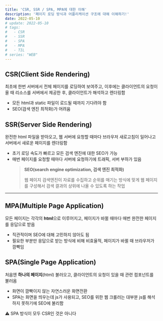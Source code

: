 ```yaml
---
title: 'CSR, SSR / SPA, MPA에 대한 이해'
description: '페이지 로딩 방식과 어플리케이션 구조에 대해 이해하기!'
date: 2022-05-10
# update: 2022-05-10
# tags:
#   - CSR
#   - SSR
#   - SPA
#   - MPA
#   - TIL
# series: "WEB"
---
```


## CSR(Client Side Rendering)

최초에 한번 서버에서 전체 페이지를 로딩하여 보여주고, 이후에는 클라이언트의 요청이 올 때 리소스를 서버에서 제공한 후, 클라이언트가 해석하고 렌더링함

- 모든 html과 static 파일이 로드될 때까지 기다려야 함
- SEO(검색 엔진 최적화)가 어려움

## SSR(Server Side Rendering)

완전한 html 파일을 받아오고, 웹 서버에 요청할 때마다 브라우저 새로고침이 일어나고 서버에서 새로운 페이지를 렌더링함

- 초기 로딩 속도가 빠르고 모든 검색 엔진에 대한 SEO가 가능
- 매번 페이지를 요청할 때마다 서버에 요청하기에 트래픽, 서버 부하가 있음
  > **SEO(search engine optimization, 검색 엔진 최적화)**
  >
  > 웹 페이지 검색엔진이 자료를 수집하고 순위를 매기는 방식에 맞게 웹 페이지를 구성해서 검색 결과의 상위에 나올 수 있도록 하는 작업

---

## MPA(Multiple Page Application)

모든 페이지는 각각의 **html**으로 이루어지고, 페이지가 바뀔 때마다 매번 완전한 페이지를 응답으로 받음

- 직관적이며 SEO에 대해 고민하지 않아도 됨
- 필요한 부분만 응답으로 받는 방식에 비해 비효율적, 페이지가 바뀔 때 브라우저가 깜빡임

## SPA(Single Page Application)

처음엔 **하나의 페이지**(html) 불러오고, 클라이언트의 요청이 있을 때 관련 컴포넌트를 불러옴

- 화면이 깜빡이지 않는 자연스러운 화면전환
- SPA는 화면을 띄우는데 js가 사용되고, SEO를 위한 웹 크롤러는 대부분 js를 해석하지 못하기에 SEO에 불리함

<aside>⚠️ SPA 방식이 모두 CSR인 것은 아니다</aside>

